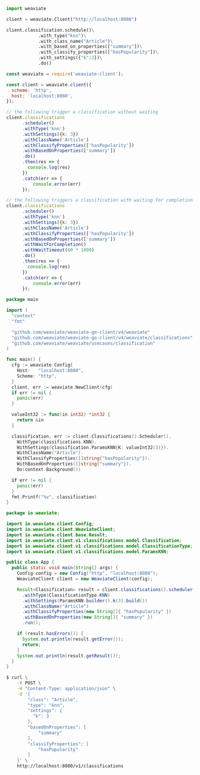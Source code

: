 
<Tabs groupId="languages">
<TabItem value="py" label="Python">

```python
import weaviate

client = weaviate.Client("http://localhost:8080")

client.classification.schedule()\
            .with_type("knn")\
            .with_class_name("Article")\
            .with_based_on_properties(["summary"])\
            .with_classify_properties(["hasPopularity"])\
            .with_settings({"k":3})\
            .do()
```

</TabItem>
<TabItem value="js" label="JavaScript">

```js
const weaviate = require('weaviate-client');

const client = weaviate.client({
  scheme: 'http',
  host: 'localhost:8080',
});

// the following trigger a classification without waiting
client.classifications
      .scheduler()
      .withType('knn')
      .withSettings({k: 3})
      .withClassName('Article')
      .withClassifyProperties(['hasPopularity'])
      .withBasedOnProperties(['summary'])
      .do()
      .then(res => {
        console.log(res)
      })
      .catch(err => {
          console.error(err)
      });

// the following triggers a classification with waiting for completion
client.classifications
      .scheduler()
      .withType('knn')
      .withSettings({k: 3})
      .withClassName('Article')
      .withClassifyProperties(['hasPopularity'])
      .withBasedOnProperties(['summary'])
      .withWaitForCompletion()
      .withWaitTimeout(60 * 1000)
      .do()
      .then(res => {
        console.log(res)
      })
      .catch(err => {
          console.error(err)
      });
```

</TabItem>
<TabItem value="go" label="Go">

```go
package main

import (
  "context"
  "fmt"

  "github.com/weaviate/weaviate-go-client/v4/weaviate"
  "github.com/weaviate/weaviate-go-client/v4/weaviate/classifications"
  "github.com/weaviate/weaviate/usecases/classification"
)

func main() {
  cfg := weaviate.Config{
    Host:   "localhost:8080",
    Scheme: "http",
  }
  client, err := weaviate.NewClient(cfg)
  if err != nil {
    panic(err)
  }

  valueInt32 := func(in int32) *int32 {
    return &in
  }

  classification, err := client.Classifications().Scheduler().
    WithType(classifications.KNN).
    WithSettings(classification.ParamsKNN{K: valueInt32(3)}).
    WithClassName("Article").
    WithClassifyProperties([]string{"hasPopularity"}).
    WithBasedOnProperties([]string{"summary"}).
    Do(context.Background())

  if err != nil {
    panic(err)
  }
  fmt.Printf("%v", classification)
}
```

</TabItem>
<TabItem value="java" label="Java">

```java
package io.weaviate;

import io.weaviate.client.Config;
import io.weaviate.client.WeaviateClient;
import io.weaviate.client.base.Result;
import io.weaviate.client.v1.classifications.model.Classification;
import io.weaviate.client.v1.classifications.model.ClassificationType;
import io.weaviate.client.v1.classifications.model.ParamsKNN;

public class App {
  public static void main(String[] args) {
    Config config = new Config("http", "localhost:8080");
    WeaviateClient client = new WeaviateClient(config);

    Result<Classification> result = client.classifications().scheduler()
      .withType(ClassificationType.KNN)
      .withSettings(ParamsKNN.builder().k(3).build())
      .withClassName("Article")
      .withClassifyProperties(new String[]{ "hasPopularity" })
      .withBasedOnProperties(new String[]{ "summary" })
      .run();

    if (result.hasErrors()) {
      System.out.println(result.getError());
      return;
    }
    System.out.println(result.getResult());
  }
}
```

</TabItem>
<TabItem value="curl" label="Curl">

```bash
$ curl \
    -X POST \
    -H "Content-Type: application/json" \
    -d '{
        "class": "Article",
        "type": "knn",
        "settings": {
          "k": 3
        },
        "basedOnProperties": [
            "summary"
        ],
        "classifyProperties": [
            "hasPopularity"
        ]
    }' \
    http://localhost:8080/v1/classifications
```

</TabItem>
</Tabs>
